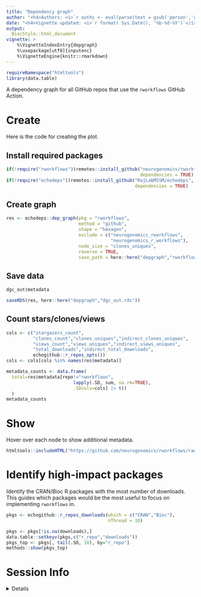 ```yaml
---
title: "Dependency graph" 
author: "<h4>Authors: <i>`r auths <- eval(parse(text = gsub('person','c',read.dcf('../DESCRIPTION', fields = 'Authors@R'))));paste(auths[names(auths)=='given'],auths[names(auths)=='family'], collapse = ', ')`</i></h4>" 
date: "<h4>Vignette updated: <i>`r format( Sys.Date(), '%b-%d-%Y')`</i></h4>"
output:
  BiocStyle::html_document
vignette: >
    %\VignetteIndexEntry{depgraph} 
    %\usepackage[utf8]{inputenc}
    %\VignetteEngine{knitr::rmarkdown}
---
```



```r
requireNamespace("htmltools")
library(data.table)
```


A dependency graph for all GitHub repos that use the `rworkflows` GitHub Action.

# Create

Here is the code for creating the plot.

## Install required packages

```R
if(!require("rworkflows"))remotes::install_github("neurogenomics/rworkflows",
                                                  dependencies = TRUE)
if(!require("echodeps"))remotes::install_github("RajLabMSSM/echodeps",
                                                dependencies = TRUE)
```

## Create graph 

```R
res <- echodeps::dep_graph(pkg = "rworkflows",
                           method = "github",
                           shape = "hexagon",
                           exclude = c("neurogenomics_rworkflows",
                                       "neurogenomics_r_workflows"),
                           node_size = "clones_uniques",
                           reverse = TRUE,
                           save_path = here::here("depgraph","rworkflows_depgraph.html"))
```
 
## Save data

```R
dgc_out$metadata

saveRDS(res, here::here("depgraph","dgc_out.rds"))
```

## Count stars/clones/views

```R
cols <- c("stargazers_count",
          "clones_count","clones_uniques","indirect_clones_uniques",
          "views_count","views_uniques","indirect_views_uniques",
          "total_downloads","indirect_total_downloads",
          echogithub::r_repos_opts())
cols <- cols[cols %in% names(res$metadata)]

metadata_counts <- data.frame(
  total=res$metadata[repo!="rworkflows",
                         lapply(.SD, sum, na.rm=TRUE),
                         .SDcols=cols] |> t()
  )
metadata_counts
```

# Show

Hover over each node to show additional metadata.

```r
htmltools::includeHTML("https://github.com/neurogenomics/rworkflows/raw/master/depgraph/rworkflows_depgraph.html")
```

# Identify high-impact packages

Identify the CRAN/Bioc R packages with the most number of downloads.
This guides which packages would be the most useful
to focus on implementing `rworkflows` in.

```R
pkgs <- echogithub::r_repos_downloads(which = c("CRAN","Bioc"),
                                      nThread = 10)

pkgs <- pkgs[!is.na(downloads),] 
data.table::setkeyv(pkgs,c("r_repo","downloads"))
pkgs_top <- pkgs[, tail(.SD, 10), by="r_repo"] 
methods::show(pkgs_top)
```

# Session Info 

<details> 

```r
utils::sessionInfo()
```

</details>  

<br>
